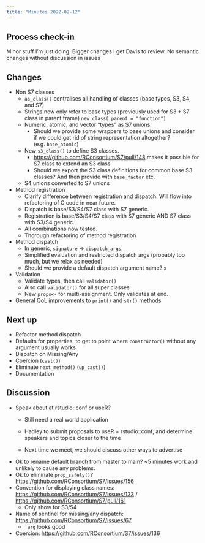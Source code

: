 ```yaml
---
title: "Minutes 2022-02-12"
---
```


## Process check-in

Minor stuff I'm just doing.
Bigger changes I get Davis to review.
No semantic changes without discussion in issues

## Changes

-   Non S7 classes
    -   `as_class()` centralises all handling of classes (base types, S3, S4, and S7)
    -   Strings now only refer to base types (previously used for S3 + S7 class in parent frame) `new_class( parent = "function")`
    -   Numeric, atomic, and vector "types" as S7 unions.
        -   Should we provide some wrappers to base unions and consider if we could get rid of string representation altogether? (e.g. `base_atomic`)
    -   New `s3_class()` to define S3 classes.
        -   <https://github.com/RConsortium/S7/pull/148> makes it possible for S7 class to extend an S3 class
        -   Should we export the S3 class definitions for common base S3 classes? And then provide with `base_factor` etc.
    -   S4 unions converted to S7 unions
-   Method registration
    -   Clarify difference between registration and dispatch. Will flow into refactoring of C code in near future.
    -   Dispatch is base/S3/S4/S7 class with S7 generic.
    -   Registration is base/S3/S4/S7 class with S7 generic AND S7 class with S3/S4 generic.
    -   All combinations now tested.
    -   Thorough refactoring of method registration
-   Method dispatch
    -   In generic, `signature` -> `dispatch_args`.
    -   Simplified evaluation and restricted dispatch args (probably too much, but we relax as needed)
    -   Should we provide a default dispatch argument name? `x`
-   Validation
    -   Validate types, then call `validator()`
    -   Also call `validator()` for all super classes
    -   New `props<-` for multi-assignment. Only validates at end.
-   General QoL improvements to `print()` and `str()` methods

## Next up

-   Refactor method dispatch
-   Defaults for properties, to get to point where `constructor()` without any argument usually works
-   Dispatch on Missing/Any
-   Coercion (`cast()`)
-   Eliminate `next_method()` (`up_cast()`)
-   Documentation

## Discussion

-   Speak about at rstudio::conf or useR?
    -   Still need a real world application

    -   Hadley to submit proposals to useR + rstudio::conf; and determine speakers and topics closer to the time

    -   Next time we meet, we should discuss other ways to advertise
-   Ok to rename default branch from master to main? \~5 minutes work and unlikely to cause any problems.
-   Ok to eliminate `prop_safely()`? <https://github.com/RConsortium/S7/issues/156>
-   Convention for displaying class names: <https://github.com/RConsortium/S7/issues/133> / <https://github.com/RConsortium/S7/pull/161>
    -   Only show for S3/S4
-   Name of sentinel for missing/any dispatch: <https://github.com/RConsortium/S7/issues/67>
    -   `_arg` looks good
-   Coercion: <https://github.com/RConsortium/S7/issues/136>
